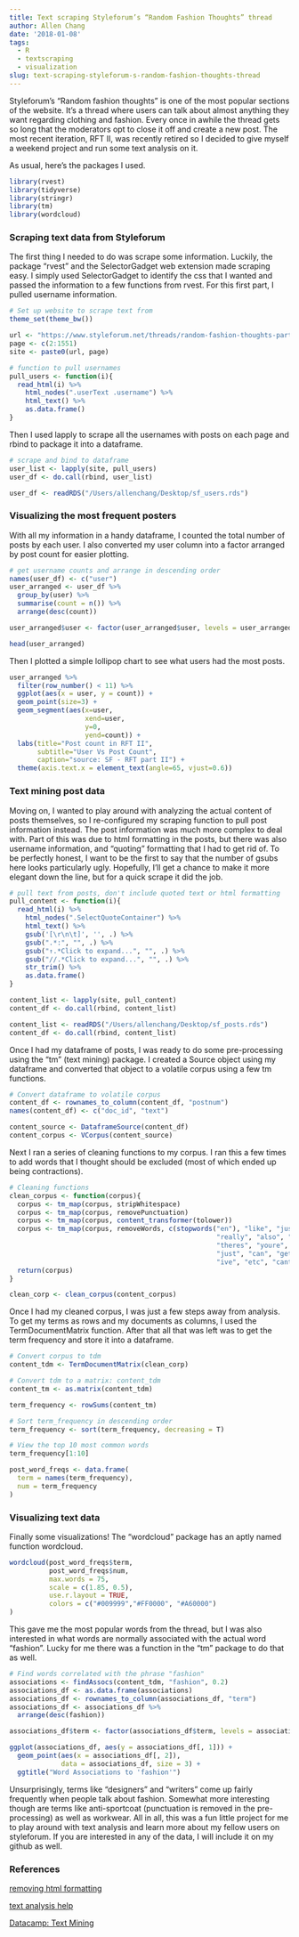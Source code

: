 ```yaml
---
title: Text scraping Styleforum’s “Random Fashion Thoughts” thread
author: Allen Chang
date: '2018-01-08'
tags:
  - R
  - textscraping
  - visualization
slug: text-scraping-styleforum-s-random-fashion-thoughts-thread
---
```


Styleforum's "Random fashion thoughts" is one of the most popular sections of the website. It's a thread where users can talk about almost anything they want regarding clothing and fashion. Every once in awhile the thread gets so long that the moderators opt to close it off and create a new post. The most recent iteration, RFT II, was recently retired so I decided to give myself a weekend project and run some text analysis on it. 

As usual, here's the packages I used.

```r
library(rvest)
library(tidyverse)
library(stringr)
library(tm)
library(wordcloud)
```

### Scraping text data from Styleforum

The first thing I needed to do was scrape some information. Luckily, the package "rvest" and the SelectorGadget web extension made scraping easy. I simply used SelectorGadget to identify the css that I wanted and passed the information to a few functions from rvest. For this first part, I pulled username information.

```r
# Set up website to scrape text from
theme_set(theme_bw())

url <- "https://www.styleforum.net/threads/random-fashion-thoughts-part-ii-a-new-hope.480819/page-"
page <- c(2:1551)
site <- paste0(url, page)

# function to pull usernames
pull_users <- function(i){
  read_html(i) %>%
    html_nodes(".userText .username") %>%
    html_text() %>%
    as.data.frame()
}
```

Then I used lapply to scrape all the usernames with posts on each page and rbind to package it into a dataframe. 

```r

# scrape and bind to dataframe
user_list <- lapply(site, pull_users)
user_df <- do.call(rbind, user_list)
```

```r
user_df <- readRDS("/Users/allenchang/Desktop/sf_users.rds")
```

### Visualizing the most frequent posters

With all my information in a handy dataframe, I counted the total number of posts by each user. I also converted my user column into a factor arranged by post count for easier plotting.

```r
# get username counts and arrange in descending order
names(user_df) <- c("user")
user_arranged <- user_df %>%
  group_by(user) %>%
  summarise(count = n()) %>%
  arrange(desc(count))

user_arranged$user <- factor(user_arranged$user, levels = user_arranged$user)
```

```r
head(user_arranged)
```

Then I plotted a simple lollipop chart to see what users had the most posts.

```r
user_arranged %>%
  filter(row_number() < 11) %>%
  ggplot(aes(x = user, y = count)) +
  geom_point(size=3) + 
  geom_segment(aes(x=user, 
                   xend=user, 
                   y=0, 
                   yend=count)) + 
  labs(title="Post count in RFT II", 
       subtitle="User Vs Post Count", 
       caption="source: SF - RFT part II") + 
  theme(axis.text.x = element_text(angle=65, vjust=0.6))
```

### Text mining post data

Moving on, I wanted to play around with analyzing the actual content of posts themselves, so I re-configured my scraping function to pull post information instead. The post information was much more complex to deal with. Part of this was due to html formatting in the posts, but there was also username information, and "quoting" formatting that I had to get rid of. To be perfectly honest, I want to be the first to say that the number of gsubs here looks particularly ugly. Hopefully, I'll get a chance to make it more elegant down the line, but for a quick scrape it did the job. 

```r
# pull text from posts, don't include quoted text or html formatting
pull_content <- function(i){
  read_html(i) %>%
    html_nodes(".SelectQuoteContainer") %>%
    html_text() %>%
    gsub('[\r\n\t]', '', .) %>%
    gsub(".*:", "", .) %>% 
    gsub("↑.*Click to expand...", "", .) %>%
    gsub("//.*Click to expand...", "", .) %>%
    str_trim() %>%
    as.data.frame()
}
```

```r
content_list <- lapply(site, pull_content)
content_df <- do.call(rbind, content_list)
```

```r
content_list <- readRDS("/Users/allenchang/Desktop/sf_posts.rds")
content_df <- do.call(rbind, content_list)
```

Once I had my dataframe of posts, I was ready to do some pre-processing using the "tm" (text mining) package. I created a Source object using my dataframe and converted that object to a volatile corpus using a few tm functions.

```r
# Convert dataframe to volatile corpus
content_df <- rownames_to_column(content_df, "postnum")
names(content_df) <- c("doc_id", "text")

content_source <- DataframeSource(content_df)
content_corpus <- VCorpus(content_source)
```

Next I ran a series of cleaning functions to my corpus. I ran this a few times to add words that I thought should be excluded (most of which ended up being contractions).

```r
# Cleaning functions
clean_corpus <- function(corpus){
  corpus <- tm_map(corpus, stripWhitespace)
  corpus <- tm_map(corpus, removePunctuation)
  corpus <- tm_map(corpus, content_transformer(tolower))
  corpus <- tm_map(corpus, removeWords, c(stopwords("en"), "like", "just",
                                                    "really", "also", "theyre",
                                                    "theres", "youre", "thats",
                                                    "just", "can", "get", "dont",
                                                    "ive", "etc", "cant"))
  return(corpus)
}

clean_corp <- clean_corpus(content_corpus)

```

Once I had my cleaned corpus, I was just a few steps away from analysis. To get my terms as rows and my documents as columns, I used the TermDocumentMatrix function. After that all that was left was to get the term frequency and store it into a dataframe.

```r
# Convert corpus to tdm
content_tdm <- TermDocumentMatrix(clean_corp)

# Convert tdm to a matrix: content_tdm
content_tm <- as.matrix(content_tdm)

term_frequency <- rowSums(content_tm)

# Sort term_frequency in descending order
term_frequency <- sort(term_frequency, decreasing = T)

# View the top 10 most common words
term_frequency[1:10]

post_word_freqs <- data.frame(
  term = names(term_frequency),
  num = term_frequency
)
```

### Visualizing text data

Finally some visualizations! The "wordcloud" package has an aptly named function wordcloud.

```r
wordcloud(post_word_freqs$term,
          post_word_freqs$num,
          max.words = 75, 
          scale = c(1.85, 0.5),
          use.r.layout = TRUE,
          colors = c("#009999","#FF0000", "#A60000")
)
```

This gave me the most popular words from the thread, but I was also interested in what words are normally associated with the actual word "fashion". Lucky for me there was a function in the "tm" package to do that as well. 

```r
# Find words correlated with the phrase "fashion"
associations <- findAssocs(content_tdm, "fashion", 0.2)
associations_df <- as.data.frame(associations)
associations_df <- rownames_to_column(associations_df, "term")
associations_df <- associations_df %>%
  arrange(desc(fashion))

associations_df$term <- factor(associations_df$term, levels = associations_df$term)
```

```r
ggplot(associations_df, aes(y = associations_df[, 1])) + 
  geom_point(aes(x = associations_df[, 2]), 
             data = associations_df, size = 3) + 
  ggtitle("Word Associations to 'fashion'") 
```

Unsurprisingly, terms like "designers" and "writers" come up fairly frequently when people talk about fashion. Somewhat more interesting though are terms like anti-sportcoat (punctuation is removed in the pre-processing) as well as workwear. All in all, this was a fun little project for me to play around with text analysis and learn more about my fellow users on styleforum. If you are interested in any of the data, I will include it on my github as well. 

### References

[removing html formatting](https://stackoverflow.com/questions/30541445/r-rvest-got-hidden-text-i-dont-want)

[text analysis help](https://rpubs.com/williamsurles/316682)

[Datacamp: Text Mining](https://www.datacamp.com/courses/intro-to-text-mining-bag-of-words)